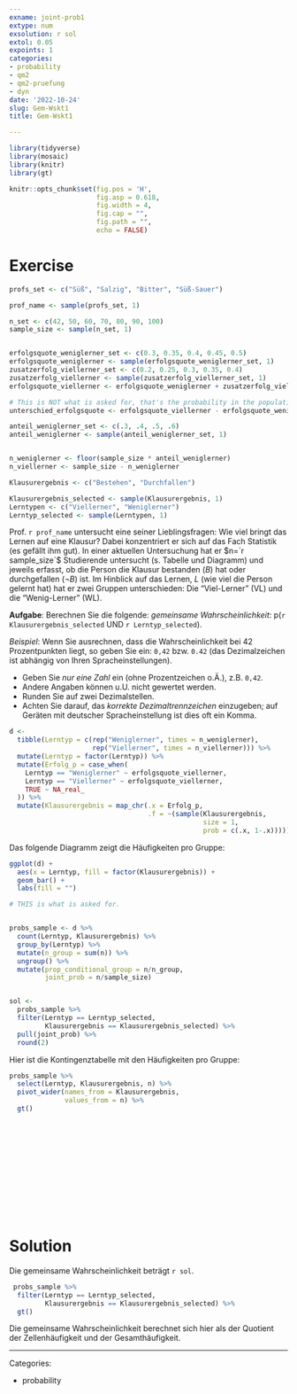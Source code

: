 ```yaml
---
exname: joint-prob1
extype: num
exsolution: r sol
extol: 0.05
expoints: 1
categories:
- probability
- qm2
- qm2-pruefung
- dyn
date: '2022-10-24'
slug: Gem-Wskt1
title: Gem-Wskt1

---   
```





```r

library(tidyverse)
library(mosaic)
library(knitr)
library(gt)
```


```r
knitr::opts_chunk$set(fig.pos = 'H',
                      fig.asp = 0.618,
                      fig.width = 4,
                      fig.cap = "", 
                      fig.path = "",
                      echo = FALSE)
```






# Exercise

```r
profs_set <- c("Süß", "Salzig", "Bitter", "Süß-Sauer")

prof_name <- sample(profs_set, 1)

n_set <- c(42, 50, 60, 70, 80, 90, 100)
sample_size <- sample(n_set, 1)


erfolgsquote_weniglerner_set <- c(0.3, 0.35, 0.4, 0.45, 0.5)
erfolgsquote_weniglerner <- sample(erfolgsquote_weniglerner_set, 1)
zusatzerfolg_viellerner_set <- c(0.2, 0.25, 0.3, 0.35, 0.4)
zusatzerfolg_viellerner <- sample(zusatzerfolg_viellerner_set, 1)
erfolgsquote_viellerner <- erfolgsquote_weniglerner + zusatzerfolg_viellerner

# This is NOT what is asked for, that's the probability in the population:
unterschied_erfolgsquote <- erfolgsquote_viellerner - erfolgsquote_weniglerner

anteil_weniglerner_set <- c(.3, .4, .5, .6)
anteil_weniglerner <- sample(anteil_weniglerner_set, 1)


n_weniglerner <- floor(sample_size * anteil_weniglerner)
n_viellerner <- sample_size - n_weniglerner

Klausurergebnis <- c("Bestehen", "Durchfallen")

Klausurergebnis_selected <- sample(Klausurergebnis, 1)
Lerntypen <- c("Viellerner", "Weniglerner")
Lerntyp_selected <- sample(Lerntypen, 1)
```




Prof. `r prof_name` untersucht eine seiner Lieblingsfragen: 
Wie viel bringt das Lernen auf eine Klausur?
Dabei konzentriert er sich auf das Fach Statistik (es gefällt ihm gut).
In einer aktuellen Untersuchung hat er $n=`r sample_size`$ Studierende untersucht (s. Tabelle und Diagramm) 
und jeweils erfasst, ob die Person die Klausur bestanden ($B$) hat oder durchgefallen ($\neg B$) ist. 
Im Hinblick auf das Lernen, $L$ (wie viel die Person gelernt hat) hat er zwei Gruppen unterschieden: Die "Viel-Lerner" (VL) und die "Wenig-Lerner" (WL). 

**Aufgabe**: Berechnen Sie die folgende: *gemeinsame Wahrscheinlichkeit*: 
p(`r Klausurergebnis_selected` UND `r Lerntyp_selected`).

*Beispiel*: Wenn Sie ausrechnen, dass die Wahrscheinlichkeit bei 42 Prozentpunkten liegt, 
so geben Sie ein: `0,42` bzw. `0.42` (das Dezimalzeichen ist abhängig von Ihren Spracheinstellungen).

- Geben Sie *nur eine Zahl* ein (ohne Prozentzeichen o.Ä.), z.B. `0,42`. 
- Andere Angaben können u.U. nicht gewertet werden. 
- Runden Sie auf zwei Dezimalstellen.
- Achten Sie darauf, das *korrekte Dezimaltrennzeichen* einzugeben; auf Geräten mit deutscher Spracheinstellung ist dies oft ein Komma.



```r
d <-
  tibble(Lerntyp = c(rep("Weniglerner", times = n_weniglerner),
                     rep("Viellerner", times = n_viellerner))) %>% 
  mutate(Lerntyp = factor(Lerntyp)) %>% 
  mutate(Erfolg_p = case_when(
    Lerntyp == "Weniglerner" ~ erfolgsquote_viellerner,
    Lerntyp == "Viellerner" ~ erfolgsquote_viellerner,
    TRUE ~ NA_real_
  )) %>% 
  mutate(Klausurergebnis = map_chr(.x = Erfolg_p,
                                   .f = ~(sample(Klausurergebnis,
                                                 size = 1,
                                                 prob = c(.x, 1-.x)))))


```


Das folgende Diagramm zeigt die Häufigkeiten pro Gruppe:

```r
ggplot(d) +
  aes(x = Lerntyp, fill = factor(Klausurergebnis)) +
  geom_bar() +
  labs(fill = "")
```




```r
# THIS is what is asked for.


probs_sample <- d %>% 
  count(Lerntyp, Klausurergebnis) %>% 
  group_by(Lerntyp) %>% 
  mutate(n_group = sum(n)) %>% 
  ungroup() %>% 
  mutate(prop_conditional_group = n/n_group,
         joint_prob = n/sample_size)


sol <-
  probs_sample %>% 
  filter(Lerntyp == Lerntyp_selected, 
         Klausurergebnis == Klausurergebnis_selected) %>% 
  pull(joint_prob) %>% 
  round(2)

```


Hier ist die Kontingenztabelle mit den Häufigkeiten pro Gruppe:

```r
probs_sample %>% 
  select(Lerntyp, Klausurergebnis, n) %>% 
  pivot_wider(names_from = Klausurergebnis, 
              values_from = n) %>% 
  gt()
```










</br>
</br>
</br>
</br>
</br>
</br>
</br>
</br>
</br>
</br>

# Solution

Die gemeinsame Wahrscheinlichkeit beträgt `r sol`.

```r
 probs_sample %>% 
  filter(Lerntyp == Lerntyp_selected, 
         Klausurergebnis == Klausurergebnis_selected) %>% 
  gt()
```



Die gemeinsame Wahrscheinlichkeit berechnet sich hier als 
der Quotient der Zellenhäufigkeit und der Gesamthäufigkeit.







---

Categories: 

- probability


